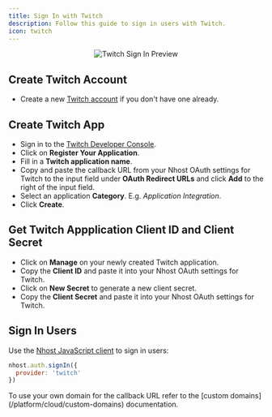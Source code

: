 ```yaml
---
title: Sign In with Twitch
description: Follow this guide to sign in users with Twitch.
icon: twitch
---
```



<p align="center">
  <img
    alt="Twitch Sign In Preview"
    src="/images/auth/twitch-signin.svg"
    width={480}
    height={267}
  />
</p>

## Create Twitch Account

- Create a new [Twitch account](https://twitch.tv/) if you don't have one already.

## Create Twitch App

- Sign in to the [Twitch Developer Console](https://dev.twitch.tv/console).
- Click on **Register Your Application**.
- Fill in a **Twitch application name**.
- Copy and paste the callback URL from your Nhost OAuth settings for Twitch to the input field under **OAuth Redirect URLs** and click **Add** to the right of the input field.
- Select an application **Category**. E.g. _Application Integration_.
- Click **Create**.

## Get Twitch Appplication Client ID and Client Secret

- Click on **Manage** on your newly created Twitch application.
- Copy the **Client ID** and paste it into your Nhost OAuth settings for Twitch.
- Click on **New Secret** to generate a new client secret.
- Copy the **Client Secret** and paste it into your Nhost OAuth settings for Twitch.

## Sign In Users

Use the [Nhost JavaScript client](/reference/javascript) to sign in users:

```js
nhost.auth.signIn({
  provider: 'twitch'
})
```

<Note>
To use your own domain for the callback URL refer to the [custom domains](/platform/cloud/custom-domains) documentation.
</Note>
